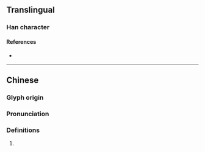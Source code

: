{{character info}}
==Translingual==

===Han character===
{{Han char|rn=98|rad=瓦|as=10|sn=15|four=21917|canj=HDMVN|ids=⿰臬瓦}}

====References====
* {{Han ref|kx=0751.090|dkj=21570|dj=1159.070|hdz=21430.030|uh=7508|ud=29960|bh=E6AC|bd=59052}}

----

==Chinese==
{{zh-forms|s=}}

===Glyph origin===
{{Han etym}}

===Pronunciation===
{{zh-pron
|m=qì
|c=hei3
|mc=y
|oc=y
|cat=}}

===Definitions===
{{zh-hanzi}}

# {{rfdef|zh}}